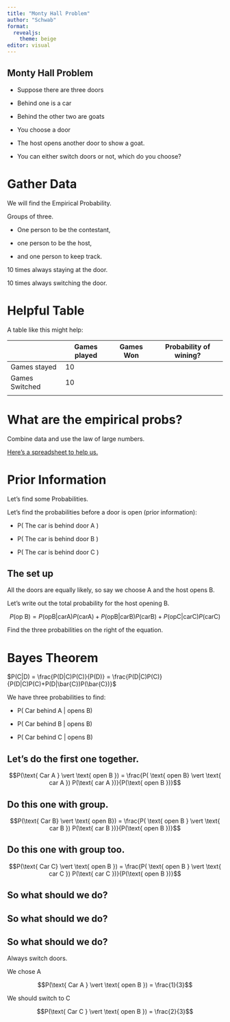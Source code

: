 ```yaml
---
title: "Monty Hall Problem"
author: "Schwab"
format: 
  revealjs:
    theme: beige
editor: visual
---
```


## Monty Hall Problem

::: incremental
-   Suppose there are three doors

-   Behind one is a car

-   Behind the other two are goats

-   You choose a door

-   The host opens another door to show a goat.

-   You can either switch doors or not, which do you choose?
:::

# Gather Data

We will find the Empirical Probability.

Groups of three.

-   One person to be the contestant,

-   one person to be the host,

-   and one person to keep track.

10 times always staying at the door.

10 times always switching the door.

# Helpful Table

A table like this might help:

|                | Games played | Games Won | Probability of wining? |
|----------------|--------------|-----------|------------------------|
| Games stayed   | 10           |           |                        |
| Games Switched | 10           |           |                        |
|                |              |           |                        |

# What are the empirical probs?

Combine data and use the law of large numbers.

[Here's a spreadsheet to help us.](https://docs.google.com/spreadsheets/d/1AWPP39P_952i0sh5i1hxkS_ZdvyLr-XXViBxUcTkzVU/edit?usp=sharing)

# Prior Information

Let's find some Probabilities.

Let's find the probabilities before a door is open (prior information):

-   P( The car is behind door A )

-   P( The car is behind door B )

-   P( The car is behind door C )

## The set up

All the doors are equally likely, so say we choose A and the host opens B.

Let's write out the total probability for the host opening B.

$$P(\text{op B}) = P(\text{opB} \vert \text{carA})P(\text{carA}) + P(\text{opB} \vert \text{carB})P(\text{carB}) + P(\text{opC} \vert \text{carC})P(\text{carC})$$

Find the three probabilities on the right of the equation.

# Bayes Theorem

::: incremental
$P(C|D) = \frac{P(D|C)P(C)}{P(D)} = \frac{P(D|C)P(C)}{P(D|C)P(C)+P(D|\bar{C})P(\bar{C})}$
:::

We have three probabilities to find:

-   P( Car behind A \| opens B)

-   P( Car behind B \| opens B)

-   P( Car behind C \| opens B)

## Let's do the first one together.

$$P(\text{ Car A } \vert \text{ open B }) = \frac{P( \text{ open B} \vert \text{ car A }) P(\text{ car A })}{P(\text{ open B })}$$

## Do this one with group.

$$P(\text{ Car B} \vert \text{ open B}) = \frac{P( \text{ open B } \vert \text{ car B }) P(\text{ car B })}{P(\text{ open B })}$$

## Do this one with group too.

$$P(\text{ Car C} \vert \text{ open B }) = \frac{P( \text{ open B } \vert \text{ car C }) P(\text{ car C })}{P(\text{ open B })}$$

## So what should we do?

## So what should we do?

## So what should we do?

Always switch doors.

We chose A

$$P(\text{ Car A } \vert \text{ open B }) = \frac{1}{3}$$

We should switch to C

$$P(\text{ Car C } \vert \text{ open B }) = \frac{2}{3}$$
